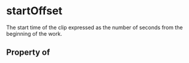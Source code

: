   

# startOffset

The start time of the clip expressed as the number of seconds from the beginning of the work.

## Property of



